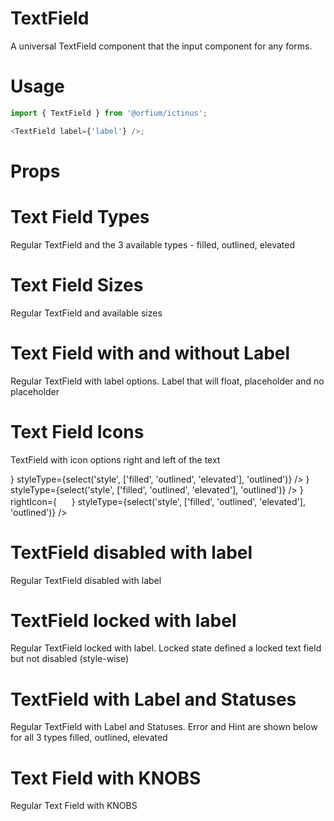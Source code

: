 
<Meta title="Design System/TextField" component={TextField} />

# TextField

A universal TextField component that the input component for any forms.

# Usage

```js
import { TextField } from '@orfium/ictinus';

<TextField label={'label'} />;
```

# Props

<Props of={TextField} />

# Text Field Types

Regular TextField and the 3 available types - filled, outlined, elevated

<Preview>
  <Story name="Text Field Types">
    <Stack>
      <TextField
        label={'Label'}
        size={'md'}
        styleType={'filled'}
      />
      <TextField
        label={'Label'}
        size={'md'}
        styleType={'outlined'}
      />
      <TextField
        label={'Label'}
        size={'md'}
        styleType={'elevated'}
      />
    </Stack>
  </Story>
</Preview>

# Text Field Sizes

Regular TextField and available sizes

<Preview>
  <Story name="Text Field Sizes">
    <Stack>
      <TextField
        label={'Label'}
        size={'md'}
        styleType={'outlined'}
      />
      <TextField
        label={'Label'}
        size={'sm'}
        styleType={'outlined'}
      />
    </Stack>
  </Story>
</Preview>

# Text Field with and without Label

Regular TextField with label options. Label that will float, placeholder and no placeholder

<Preview>
  <Story name="Text Field with Label">
    <Stack>
      <TextField
        label={'Label'}
        size={'md'}
        styleType={'outlined'}
      />
      <TextField
        placeholder={'Label'}
        size={'md'}
        styleType={'outlined'}
      />
      <TextField
        size={'md'}
        styleType={'outlined'}
      />
    </Stack>
  </Story>
</Preview>


# Text Field Icons

TextField with icon options right and left of the text

<Preview>
  <Story name="Text Field with Placeholder, icon and size">
    <Stack>
      <TextField
        size={select('size', ['md','sm'], 'md')}
        label={'Label'}
        leftIcon={
          <img style={{background: 'red'}} src="https://brandmark.io/logo-rank/random/pepsi.png" width="16" height="16" />
        }
        styleType={select('style', ['filled', 'outlined', 'elevated'], 'outlined')}
      />
      <TextField
        size={select('size', ['md','sm'], 'md')}
        label={'Label'}
        rightIcon={
          <img style={{background: 'red'}} src="https://brandmark.io/logo-rank/random/pepsi.png" width="16" height="16" />
        }
        styleType={select('style', ['filled', 'outlined', 'elevated'], 'outlined')}
      />
      <TextField
        size={select('size', ['md','sm'], 'md')}
        label={'Label'}
        leftIcon={
          <img style={{background: 'red'}} src="https://brandmark.io/logo-rank/random/pepsi.png" width="16" height="16" />
        }
        rightIcon={
          <img style={{background: 'red'}} src="https://brandmark.io/logo-rank/random/pepsi.png" width="16" height="16" />
        }
        styleType={select('style', ['filled', 'outlined', 'elevated'], 'outlined')}
      />
    </Stack>
  </Story>
</Preview>

# TextField disabled with label
Regular TextField disabled with label

<Preview>
  <Story name="TextField disabled with label">
    <Stack>
      <TextField
        disabled
        label={'Label'}
        size={'md'}
        styleType={'filled'}
      />
      <TextField
        disabled
        label={'Label'}
        size={'md'}
        styleType={'outlined'}
      />
      <TextField
        disabled
        label={'Label'}
        size={'md'}
        styleType={'elevated'}
      />
    </Stack>
  </Story>
</Preview>

# TextField locked with label
Regular TextField locked with label. Locked state defined a locked text field but not disabled (style-wise)

<Preview>
  <Story name="TextField locked with label">
    <Stack>
      <Stack>
        <TextField
          locked
          label={'Label'}
          size={'md'}
          styleType={'filled'}
        />
        <TextField
          locked
          label={'Label'}
          size={'md'}
          styleType={'outlined'}
        />
        <TextField
          locked
          label={'Label'}
          size={'md'}
          styleType={'elevated'}
        />
      </Stack>
      <Stack>
        <TextField
          locked
          label={'Label'}
          size={'sm'}
          styleType={'filled'}
        />
        <TextField
          locked
          label={'Label'}
          size={'sm'}
          styleType={'outlined'}
        />
        <TextField
          locked
          label={'Label'}
          size={'sm'}
          styleType={'elevated'}
        />
      </Stack>
    </Stack>
  </Story>
</Preview>

# TextField with Label and Statuses

Regular TextField with Label and Statuses. Error and Hint are shown below for all 3 types filled, outlined, elevated

<Preview>
  <Story name="TextField with label and statuses" parameters={{ decorators: [withKnobs] }}>
    <Stack>
      <Stack>
        <TextField
          hintMsg={text('custom error message', 'Error in Text Field')}
          label={'Label'}
          status={'error'}
          styleType={'filled'}
        />
        <TextField
          hintMsg={text('custom error message', 'Error in Text Field')}
          label={'Label'}
          status={'error'}
          styleType={'outlined'}
        />
        <TextField
          hintMsg={text('custom error message', 'Error in Text Field')}
          label={'Label'}
          status={'error'}
          styleType={'elevated'}
        />
      </Stack>
      <Stack>
        <TextField
          hintMsg={text('custom error message', 'Error in Text Field')}
          label={'Label'}
          status={'hint'}
          styleType={'filled'}
        />
        <TextField
          hintMsg={text('custom error message', 'Error in Text Field')}
          label={'Label'}
          status={'hint'}
          styleType={'outlined'}
        />
        <TextField
          hintMsg={text('custom error message', 'Error in Text Field')}
          label={'Label'}
          status={'hint'}
          styleType={'elevated'}
        />
      </Stack>
    </Stack>
  </Story>
</Preview>

# Text Field with KNOBS

Regular Text Field with KNOBS

<Preview>
  <Story name="Text Field with KNOBS" parameters={{ decorators: [withKnobs] }}>
    <Stack>
      <TextField
        label={text('Label', 'Label')}
        size={select('Size', ['md','sm'], 'md')}
        lean={boolean('Lean version', false)}
        locked={boolean('Locked', false)}
        disabled={boolean('Disabled', false)}
        iconName={select('Icon',['none', ...Object.keys(iconSelector)],'search')}
        styleType={select('Style', ['filled', 'outlined', 'elevated'], 'filled')}
        hintMsg={text('custom error message', 'Error in Text Field')}
        status={select('status', ['hint', 'error', 'normal'], 'normal')}
      />
    </Stack>
  </Story>
</Preview>
